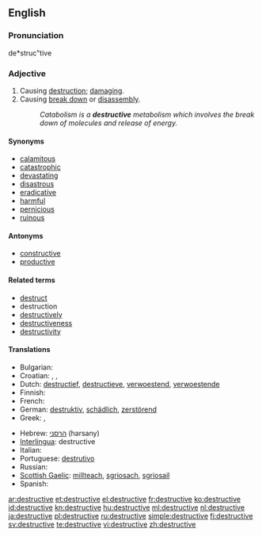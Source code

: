 ==English==

===Pronunciation===
de*struc"tive

===Adjective===
{{en-adj}}

# Causing [[destruction]]; [[damage|damaging]].
# Causing [[break down]] or [[disassembly]].
#: ''Catabolism is a '''destructive''' metabolism which involves the break down of molecules and release of energy.''

====Synonyms====
* [[calamitous]]
* [[catastrophic]]
* [[devastate|devastating]]
* [[disastrous]]
* [[eradicative]]
* [[harmful]]
* [[pernicious]]
* [[ruinous]]

====Antonyms====
* [[constructive]]
* [[productive]]

====Related terms====
* [[destruct]]
* destruction
* [[destructively]]
* [[destructiveness]]
* [[destructivity]]

====Translations====
{{trans-top|causing destruction; damaging}}
* Bulgarian: {{t|bg|разрушителен}}
* Croatian: {{t-|hr|razoran|alt=rázōran}}, {{t-|hr|destruktivan|alt=dȅstruktīvan}}, {{t|hr|rušilački|alt=rùšilačkī}}
* Dutch: [[destructief]], [[destructieve]], [[verwoestend]], [[verwoestende]]
* Finnish: {{t-|fi|tuhoisa}}
* French: {{t+|fr|destructif}}
* German: [[destruktiv]], [[schädlich]], [[zerstörend]]
* Greek: {{t+|el|καταστροφικός|m|tr=katastrofikos}}, {{t+|el|καταστρεπτικός|m|tr=katastreptikos}}
{{trans-mid}}
* Hebrew: [[הרסני]] (harsany)
* [[Interlingua]]: destructive
* Italian: {{t+|it|distruttivo}}
* Portuguese: [[destrutivo]]
* Russian: {{t|ru|разрушительный|sc=Cyrl}}
* [[Scottish Gaelic]]: [[millteach]], [[sgriosach]], [[sgriosail]]
* Spanish: {{t-|es|destructivo}}
{{trans-bottom}}

[[ar:destructive]]
[[et:destructive]]
[[el:destructive]]
[[fr:destructive]]
[[ko:destructive]]
[[id:destructive]]
[[kn:destructive]]
[[hu:destructive]]
[[ml:destructive]]
[[nl:destructive]]
[[ja:destructive]]
[[pl:destructive]]
[[ru:destructive]]
[[simple:destructive]]
[[fi:destructive]]
[[sv:destructive]]
[[te:destructive]]
[[vi:destructive]]
[[zh:destructive]]